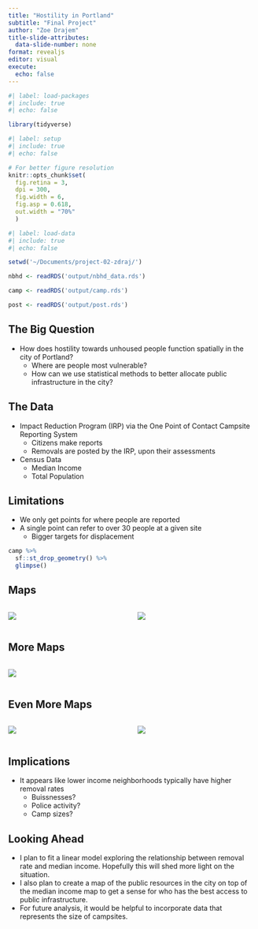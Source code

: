 ```yaml
---
title: "Hostility in Portland"
subtitle: "Final Project"
author: "Zoe Drajem"
title-slide-attributes:
  data-slide-number: none
format: revealjs
editor: visual
execute:
  echo: false
---
```


```r
#| label: load-packages
#| include: true
#| echo: false

library(tidyverse)
```

```r
#| label: setup
#| include: true
#| echo: false

# For better figure resolution
knitr::opts_chunk$set(
  fig.retina = 3, 
  dpi = 300, 
  fig.width = 6, 
  fig.asp = 0.618, 
  out.width = "70%"
  )
```

```r
#| label: load-data
#| include: true
#| echo: false

setwd('~/Documents/project-02-zdraj/')

nbhd <- readRDS('output/nbhd_data.rds')

camp <- readRDS('output/camp.rds')

post <- readRDS('output/post.rds')

```

## The Big Question

+ How does hostility towards unhoused people function spatially in the city of Portland? 
  - Where are people most vulnerable? 
  - How can we use statistical methods to better allocate public infrastructure in the city?


## The Data
  
+ Impact Reduction Program (IRP) via the One Point of Contact Campsite Reporting System
  - Citizens make reports
  - Removals are posted by the IRP, upon their assessments
  
+ Census Data
  - Median Income 
  - Total Population
  
## Limitations

+ We only get points for where people are reported
+ A single point can refer to over 30 people at a given site
  - Bigger targets for displacement

```r
camp %>%
  sf::st_drop_geometry() %>%
  glimpse()
```

## Maps

:::: {.columns}

::: {.column width="50%"}
![](output/Map1.png) 
:::

::: {.column width="50%"}
![](output/Map2.png)
:::

::::

## More Maps
:::: {.columns}

::: {.column width="60%"}
![](output/Map3.png)
:::

::::

## Even More Maps {.smaller}
::::{.columns}

:::{.column width="50%"}

![](output/Map5.png)
:::
::: {.column width="50%"}
![](output/Map4.png)
:::

::::

## Implications 

+ It appears like lower income neighborhoods typically have higher removal rates 
  - Buissnesses?
  - Police activity? 
  - Camp sizes?
  
## Looking Ahead

+ I plan to fit a linear model exploring the relationship between removal rate and median income. Hopefully this will shed more light on the situation.
+ I also plan to create a map of the public resources in the city on top of the median income map to get a sense for who has the best access to public infrastructure. 
+ For future analysis, it would be helpful to incorporate data that represents the size of campsites. 
